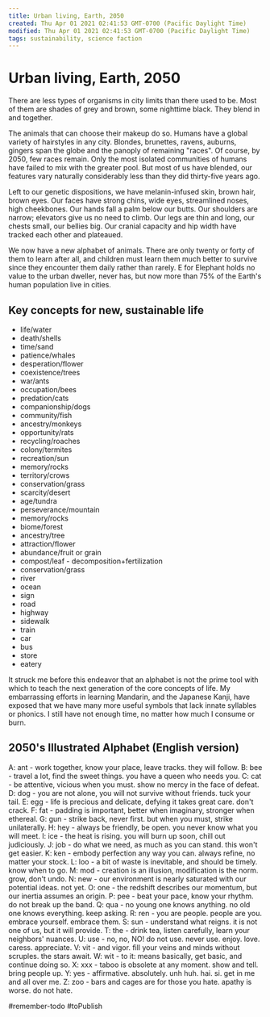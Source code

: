 ```yaml
---
title: Urban living, Earth, 2050
created: Thu Apr 01 2021 02:41:53 GMT-0700 (Pacific Daylight Time)
modified: Thu Apr 01 2021 02:41:53 GMT-0700 (Pacific Daylight Time)
tags: sustainability, science faction
---
```


# Urban living, Earth, 2050

There are less types of organisms in city limits than there used to be. Most of them are shades of grey and brown, some nighttime black. They blend in and together.

The animals that can choose their makeup do so. Humans have a global variety of hairstyles in any city. Blondes, brunettes, ravens, auburns, gingers span the globe and the panoply of remaining "races". Of course, by 2050, few races remain. Only the most isolated communities of humans have failed to mix with the greater pool. But most of us have blended, our features vary naturally considerably less than they did thirty-five years ago.

Left to our genetic dispositions, we have melanin-infused skin, brown hair, brown eyes. Our faces have strong chins, wide eyes, streamlined noses, high cheekbones. Our hands fall a palm below our butts. Our shoulders are narrow; elevators give us no need to climb. Our legs are thin and long, our chests small, our bellies big. Our cranial capacity and hip width have tracked each other and plateaued.

We now have a new alphabet of animals. There are only twenty or forty of them to learn after all, and children must learn them much better to survive since they encounter them daily rather than rarely. E for Elephant holds no value to the urban dweller, never has, but now more than 75% of the Earth's human population live in cities.

## Key concepts for new, sustainable life

- life/water
- death/shells
- time/sand
- patience/whales
- desperation/flower
- coexistence/trees
- war/ants
- occupation/bees
- predation/cats
- companionship/dogs
- community/fish
- ancestry/monkeys
- opportunity/rats
- recycling/roaches
- colony/termites
- recreation/sun
- memory/rocks
- territory/crows
- conservation/grass
- scarcity/desert
- age/tundra
- perseverance/mountain
- memory/rocks
- biome/forest
- ancestry/tree
- attraction/flower
- abundance/fruit or grain
- compost/leaf - decomposition+fertilization
- conservation/grass
- river
- ocean
- sign
- road
- highway
- sidewalk
- train
- car
- bus
- store
- eatery

It struck me before this endeavor that an alphabet is not the prime tool with which to teach the next generation of the core concepts of life. My embarrassing efforts in learning Mandarin, and the Japanese Kanji, have exposed that we have many more useful symbols that lack innate syllables or phonics. I still have not enough time, no matter how much I consume or burn.

## 2050's Illustrated Alphabet (English version)

A: ant - work together, know your place, leave tracks. they will follow.
B: bee - travel a lot, find the sweet things. you have a queen who needs you.
C: cat - be attentive, vicious when you must. show no mercy in the face of defeat.
D: dog - you are not alone, you will not survive without friends. tuck your tail.
E: egg - life is precious and delicate, defying it takes great care. don't crack.
F: fat - padding is important, better when imaginary, stronger when ethereal.
G: gun - strike back, never first. but when you must, strike unilaterally.
H: hey - always be friendly, be open. you never know what you will meet.
I: ice - the heat is rising. you will burn up soon, chill out judiciously.
J: job - do what we need, as much as you can stand. this won't get easier.
K: ken - embody perfection any way you can. always refine, no matter your stock.
L: loo - a bit of waste is inevitable, and should be timely. know when to go.
M: mod - creation is an illusion, modification is the norm. grow, don't undo.
N: new - our environment is nearly saturated with our potential ideas. not yet.
O: one - the redshift describes our momentum, but our inertia assumes an origin.
P: pee - beat your pace, know your rhythm. do not break up the band.
Q: qua - no young one knows anything. no old one knows everything. keep asking.
R: ren - you are people. people are you. embrace yourself. embrace them.
S: sun - understand what reigns. it is not one of us, but it will provide.
T: the - drink tea, listen carefully, learn your neighbors' nuances.
U: use - no, no, NO! do not use. never use. enjoy. love. caress. appreciate.
V: vit - and vigor. fill your veins and minds without scruples. the stars await.
W: wit - to it: means basically, get basic, and continue doing so.
X: xxx - taboo is obsolete at any moment. show and tell. bring people up.
Y: yes - affirmative. absolutely. unh huh. hai. si. get in me and all over me.
Z: zoo - bars and cages are for those you hate. apathy is worse. do not hate.

#remember-todo #toPublish

